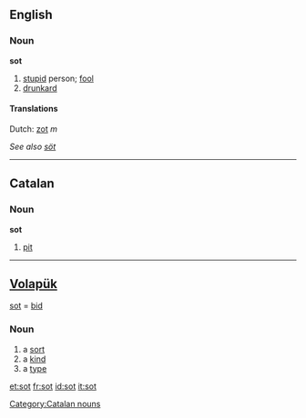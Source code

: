 ==English==

===Noun===
'''sot'''
#[[stupid]] person; [[fool]]
#[[drunkard]]

====Translations====
Dutch: [[zot]] ''m''

''See also [[söt]]''

----

==Catalan==
===Noun===
'''sot'''

# [[pit]]

[[Category:Catalan nouns]]

----

==[[Volapük]]== 
[[sot]] = [[bid]]

===Noun=== 
# a [[sort]]
# a [[kind]] 
# a [[type]]

[[et:sot]]
[[fr:sot]]
[[id:sot]]
[[it:sot]]